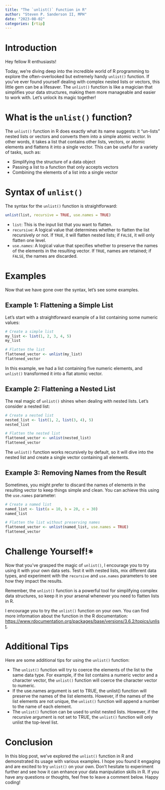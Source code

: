 ```yaml
---
title: "The `unlist()` Function in R"
author: "Steven P. Sanderson II, MPH"
date: "2023-08-02"
categories: [rtip]
---
```


# Introduction 

Hey fellow R enthusiasts!

Today, we're diving deep into the incredible world of R programming to explore the often-overlooked but extremely handy `unlist()` function. If you've ever found yourself dealing with complex nested lists or vectors, this little gem can be a lifesaver. The `unlist()` function is like a magician that simplifies your data structures, making them more manageable and easier to work with. Let's unlock its magic together!

# What is the `unlist()` function?

The `unlist()` function in R does exactly what its name suggests: it "un-lists" nested lists or vectors and converts them into a simple atomic vector. In other words, it takes a list that contains other lists, vectors, or atomic elements and flattens it into a single vector. This can be useful for a variety of tasks, such as:

*    Simplifying the structure of a data object
*    Passing a list to a function that only accepts vectors
*    Combining the elements of a list into a single vector


# Syntax of `unlist()`

The syntax for the `unlist()` function is straightforward:

```R
unlist(list, recursive = TRUE, use.names = TRUE)
```

- `list`: This is the input list that you want to flatten.
- `recursive`: A logical value that determines whether to flatten the list recursively or not. If `TRUE`, it will flatten nested lists; if `FALSE`, it will only flatten one level.
- `use.names`: A logical value that specifies whether to preserve the names of the elements in the resulting vector. If `TRUE`, names are retained; if `FALSE`, the names are discarded.

# Examples

Now that we have gone over the syntax, let's see some examples.

## Example 1: Flattening a Simple List

Let's start with a straightforward example of a list containing some numeric values:

```r
# Create a simple list
my_list <- list(1, 2, 3, 4, 5)
my_list

# Flatten the list
flattened_vector <- unlist(my_list)
flattened_vector
```

In this example, we had a list containing five numeric elements, and `unlist()` transformed it into a flat atomic vector.

## Example 2: Flattening a Nested List

The real magic of `unlist()` shines when dealing with nested lists. Let's consider a nested list:

```r
# Create a nested list
nested_list <- list(1, 2, list(3, 4), 5)
nested_list

# Flatten the nested list
flattened_vector <- unlist(nested_list)
flattened_vector
```

The `unlist()` function works recursively by default, so it will dive into the nested list and create a single vector containing all elements.

## Example 3: Removing Names from the Result

Sometimes, you might prefer to discard the names of elements in the resulting vector to keep things simple and clean. You can achieve this using the `use.names` parameter:

```r
# Create a named list
named_list <- list(a = 10, b = 20, c = 30)
named_list

# Flatten the list without preserving names
flattened_vector <- unlist(named_list, use.names = TRUE)
flattened_vector
```


# Challenge Yourself!*

Now that you've grasped the magic of `unlist()`, I encourage you to try using it with your own data sets. Test it with nested lists, mix different data types, and experiment with the `recursive` and `use.names` parameters to see how they impact the results.

Remember, the `unlist()` function is a powerful tool for simplifying complex data structures, so keep it in your arsenal whenever you need to flatten lists in R.

I encourage you to try the `unlist()` function on your own. You can find more information about the function in the R documentation: [https://www.rdocumentation.org/packages/base/versions/3.6.2/topics/unlist](https://www.rdocumentation.org/packages/base/versions/3.6.2/topics/unlist).

# Additional Tips

Here are some additional tips for using the `unlist()` function:

*    The `unlist()` function will try to coerce the elements of the list to the same data type. For example, if the list contains a numeric vector and a character vector, the `unlist()` function will coerce the character vector to numeric.
*    If the use.names argument is set to TRUE, the unlist() function will preserve the names of the list elements. However, if the names of the list elements are not unique, the `unlist()` function will append a number to the name of each element.
*    The `unlist()` function can be used to unlist nested lists. However, if the recursive argument is not set to TRUE, the `unlist()` function will only unlist the top-level list.


# Conclusion

In this blog post, we've explored the `unlist()` function in R and demonstrated its usage with various examples. I hope you found it engaging and are excited to try `unlist()` on your own. Don't hesitate to experiment further and see how it can enhance your data manipulation skills in R. If you have any questions or thoughts, feel free to leave a comment below. Happy coding!